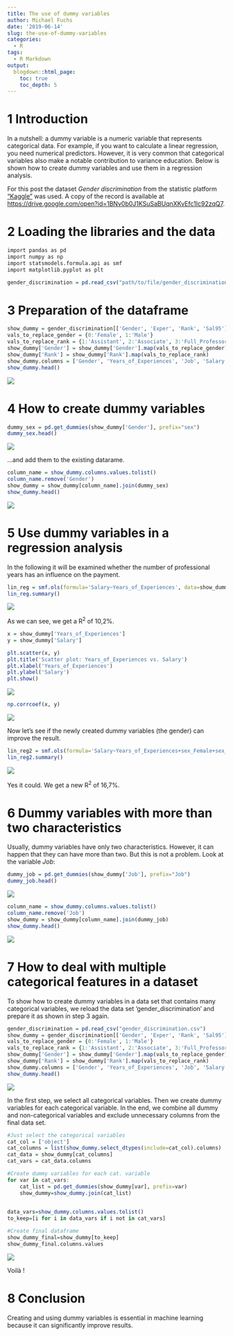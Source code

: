 ```yaml
---
title: The use of dummy variables
author: Michael Fuchs
date: '2019-06-14'
slug: the-use-of-dummy-variables
categories:
  - R
tags:
  - R Markdown
output:
  blogdown::html_page:
    toc: true
    toc_depth: 5
---
```



# 1 Introduction

In a nutshell: a dummy variable is a numeric variable that represents categorical data.
For example, if you want to calculate a linear regression, you need numerical predictors. 
However, it is very common that categorical variables also make a notable contribution to variance education. Below is shown how to create dummy variables and use them in a regression analysis.


For this post the dataset *Gender discrimination* from the statistic platform ["Kaggle"](https://www.kaggle.com) was used. A copy of the record is available at <https://drive.google.com/open?id=1BNv0b0J1KSuSaBUqnXKvEfc1Ic92zqQ7>.


# 2 Loading the libraries and the data



```r
import pandas as pd
import numpy as np
import statsmodels.formula.api as smf
import matplotlib.pyplot as plt
```


```r
gender_discrimination = pd.read_csv("path/to/file/gender_discrimination.csv")
```



# 3 Preparation of the dataframe

```r
show_dummy = gender_discrimination[['Gender', 'Exper', 'Rank', 'Sal95']]
vals_to_replace_gender = {0:'Female', 1:'Male'}
vals_to_replace_rank = {1:'Assistant', 2:'Associate', 3:'Full_Professor'}
show_dummy['Gender'] = show_dummy['Gender'].map(vals_to_replace_gender)
show_dummy['Rank'] = show_dummy['Rank'].map(vals_to_replace_rank)
show_dummy.columns = ['Gender', 'Years_of_Experiences', 'Job', 'Salary']
show_dummy.head()
```

![](/post/2019-06-14-the-use-of-dummy-variables_files/p12p1.png)


# 4 How to create dummy variables

```r
dummy_sex = pd.get_dummies(show_dummy['Gender'], prefix="sex")
dummy_sex.head()
```

![](/post/2019-06-14-the-use-of-dummy-variables_files/p12p2.png)


...and add them to the existing datarame.


```r
column_name = show_dummy.columns.values.tolist()
column_name.remove('Gender')
show_dummy = show_dummy[column_name].join(dummy_sex)
show_dummy.head()
```

![](/post/2019-06-14-the-use-of-dummy-variables_files/p12p3.png)



# 5 Use dummy variables in a regression analysis

In the following it will be examined whether the number of professional years has an influence on the payment.

```r
lin_reg = smf.ols(formula='Salary~Years_of_Experiences', data=show_dummy).fit()
lin_reg.summary()
```

![](/post/2019-06-14-the-use-of-dummy-variables_files/p12p4.png)



As we can see, we get a R^2^ of 10,2%.


```r
x = show_dummy['Years_of_Experiences']
y = show_dummy['Salary']

plt.scatter(x, y)
plt.title('Scatter plot: Years_of_Experiences vs. Salary')
plt.xlabel('Years_of_Experiences')
plt.ylabel('Salary')
plt.show()
```

![](/post/2019-06-14-the-use-of-dummy-variables_files/p12p5.png)


```r
np.corrcoef(x, y)
```

![](/post/2019-06-14-the-use-of-dummy-variables_files/p12p6.png)



Now let's see if the newly created dummy variables (the gender) can improve the result.


```r
lin_reg2 = smf.ols(formula='Salary~Years_of_Experiences+sex_Female+sex_Male', data=show_dummy).fit()
lin_reg2.summary()
```

![](/post/2019-06-14-the-use-of-dummy-variables_files/p12p7.png)



Yes it could. We get a new R^2^ of 16,7%.



# 6 Dummy variables with more than two characteristics

Usually, dummy variables have only two characteristics. However, it can happen that they can have more than two. But this is not a problem. Look at the variable *Job*:


```r
dummy_job = pd.get_dummies(show_dummy['Job'], prefix="Job")
dummy_job.head()
```

![](/post/2019-06-14-the-use-of-dummy-variables_files/p12p8.png)



```r
column_name = show_dummy.columns.values.tolist()
column_name.remove('Job')
show_dummy = show_dummy[column_name].join(dummy_job)
show_dummy.head()
```

![](/post/2019-06-14-the-use-of-dummy-variables_files/p12p9.png)

# 7 How to deal with multiple categorical features in a dataset

To show how to create dummy variables in a data set that contains many categorical variables, we reload the data set 'gender_discrimination' and prepare it as shown in step 3 again.


```r
gender_discrimination = pd.read_csv("gender_discrimination.csv")
show_dummy = gender_discrimination[['Gender', 'Exper', 'Rank', 'Sal95']]
vals_to_replace_gender = {0:'Female', 1:'Male'}
vals_to_replace_rank = {1:'Assistant', 2:'Associate', 3:'Full_Professor'}
show_dummy['Gender'] = show_dummy['Gender'].map(vals_to_replace_gender)
show_dummy['Rank'] = show_dummy['Rank'].map(vals_to_replace_rank)
show_dummy.columns = ['Gender', 'Years_of_Experiences', 'Job', 'Salary']
show_dummy.head()
```

![](/post/2019-06-14-the-use-of-dummy-variables_files/p12s1.png)

In the first step, we select all categorical variables.
Then we create dummy variables for each categorical variable.
In the end, we combine all dummy and non-categorical variables and exclude unnecessary columns from the final data set.


```r
#Just select the categorical variables
cat_col = ['object']
cat_columns = list(show_dummy.select_dtypes(include=cat_col).columns)
cat_data = show_dummy[cat_columns]
cat_vars = cat_data.columns

#Create dummy variables for each cat. variable
for var in cat_vars:
    cat_list = pd.get_dummies(show_dummy[var], prefix=var)
    show_dummy=show_dummy.join(cat_list)

    
data_vars=show_dummy.columns.values.tolist()
to_keep=[i for i in data_vars if i not in cat_vars]

#Create final dataframe
show_dummy_final=show_dummy[to_keep]
show_dummy_final.columns.values
```

![](/post/2019-06-14-the-use-of-dummy-variables_files/p12s2.png)

Voilà !


# 8 Conclusion

Creating and using dummy variables is essential in machine learning because it can significantly improve results.


